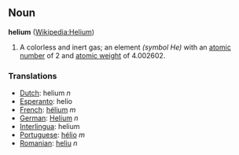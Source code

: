 == Noun ==
'''helium''' ([[en:Helium|Wikipedia:Helium]])

# A colorless and inert gas; an element ''(symbol He)'' with an [[atomic number]] of 2 and [[atomic weight]] of 4.002602.

===Translations===
*[[Dutch]]: helium ''n''
*[[Esperanto]]: helio
*[[French]]: [[hélium]] ''m''
*[[German]]: [[Helium]] ''n''
*[[Interlingua]]: helium
*[[Portuguese]]: [[hélio]] ''m''
*[[Romanian]]: [[heliu]] ''n''